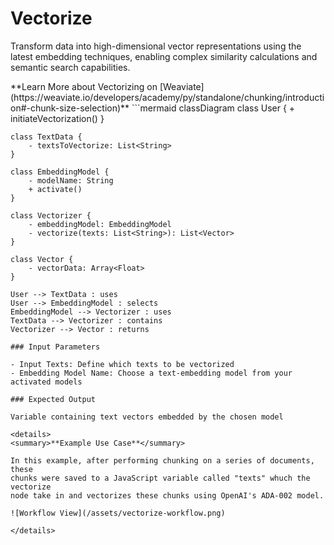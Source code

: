 # Vectorize

Transform data into high-dimensional vector representations 
using the latest embedding techniques, enabling complex 
similarity calculations and semantic search capabilities.

<Callout emoji="💡">
    **Learn More about Vectorizing on [Weaviate](https://weaviate.io/developers/academy/py/standalone/chunking/introduction#-chunk-size-selection)**
</Callout>
```mermaid
classDiagram
    class User {
        + initiateVectorization()
    }

    class TextData {
        - textsToVectorize: List<String>
    }

    class EmbeddingModel {
        - modelName: String
        + activate()
    }

    class Vectorizer {
        - embeddingModel: EmbeddingModel
        - vectorize(texts: List<String>): List<Vector>
    }

    class Vector {
        - vectorData: Array<Float>
    }

    User --> TextData : uses
    User --> EmbeddingModel : selects
    EmbeddingModel --> Vectorizer : uses
    TextData --> Vectorizer : contains
    Vectorizer --> Vector : returns


```
### Input Parameters

- Input Texts: Define which texts to be vectorized
- Embedding Model Name: Choose a text-embedding model from your activated models

### Expected Output

Variable containing text vectors embedded by the chosen model

<details>
<summary>**Example Use Case**</summary>

In this example, after performing chunking on a series of documents, these 
chunks were saved to a JavaScript variable called "texts" whuch the vectorize 
node take in and vectorizes these chunks using OpenAI's ADA-002 model.

![Workflow View](/assets/vectorize-workflow.png)

</details>
